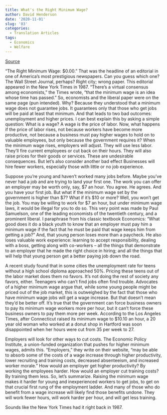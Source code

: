 ```yaml
---
title: What's the Right Minimum Wage?
author: David Henderson
date: '2020-11-01'
slug: '83'
categories:
  - Translation Articles
tags:
  - Economics
  - Welfare
---
```


[Source](https://www.youtube.com/watch?v=4j01L69eXdI)

"The Right Minimum Wage: $0.00." That was the headline of an editorial in one of America's most prestigious newspapers. Can you guess which one? The Wall Street Journal, perhaps? Right city; wrong paper. This editorial appeared in the New York Times in 1987. "There's a virtual consensus among economists," the Times wrote,
"that the minimum wage is an idea whose time has passed." So, economists and the liberal paper were on the same page (pun intended). Why? Because they understood that a minimum wage does not guarantee jobs. It guarantees only
that those who get jobs will be paid at least that minimum. And that leads to two bad outcomes: unemployment and higher prices. I can best explain this by asking a simple question: What is a wage? A wage is the price of labor. Now, what happens if the price of labor rises, not because workers have become more productive, not because a business must pay higher wages to hold on to valuable employees, but only because the government requires it? When the minimum wage rises, employers will adjust. They will use less labor. They'll fire current employees or cut back on their hours. They will also raise prices for their goods or services. These are undesirable consequences.
But let's also consider another bad effect Businesses will hire fewer workers, especially those with little or no job experience.

Suppose you're young and haven't worked many jobs before. Maybe you've never had a job and are trying to land your first one. The work you can offer an employer may be worth only, say, $7 an hour. You agree. He agrees. And you have your first job. But what if the minimum wage set by the government is higher than $7? What if it's $10 or more? Well, you won't get the job. You may be willing to work for $7 an hour, but under minimum wage laws, it would be illegal for you to do so. This very point was made by Paul Samuelson, one of the leading economists of the twentieth century, and a prominent liberal. I paraphrase from his classic textbook Economics: "What good does it do a black youth to know that an employer must pay him a minimum wage if the fact that he must be paid that wage keeps him from getting a job?" And, that young person loses more than a paycheck. He also loses valuable work experience:
learning to accept responsibility, dealing with a boss, getting along with co-workers -- all the things that demonstrate to an employer that he made the right choice in hiring; and all the things that will help that young person get a better paying job down the road.

A recent study found that in some cities the unemployment rate for teens without a high school diploma approached 50%. Pricing these teens out of the labor market does them no favors. It's not doing the rest of society any favors, either. Teenagers who can't find jobs often find trouble. Advocates of a higher minimum wage argue that,
while some young people might be priced out of the job market, this is outweighed by the fact that those who have minimum wage jobs will get a wage increase. But that doesn't mean they'd be better off. It's true that the government can force business owners to pay its minimum wage workers more per hour, but it can't force these business owners to pay them more per week. According to the Los Angeles Times, after Connecticut raised its minimum wage to $10.10 an hour, a 20 year old woman who worked at a donut shop in Hartford was soon disappointed when her hours were cut from 35 per week to 27.

Employers will look for other ways to cut costs. The Economic Policy Institute, a union-funded organization that pushes for higher minimum wages, admits this. "Employers," they write on their website, "may be able to absorb some of the costs of a wage increase through higher productivity, lower recruiting and training costs, decreased absenteeism, and increased worker morale." How would an employer get higher productivity? By working the employees harder. How would an employer cut training costs? By training them less. So, let's summarize. Raising the minimum wage makes it harder for young and inexperienced workers to get jobs, to get on that crucial first rung of the employment ladder. And many of those who do benefit from a wage increase will likely find those benefits undone.
They will work fewer hours, will work harder per hour, and will get less training.

Sounds like the New York Times had it right back in 1987.